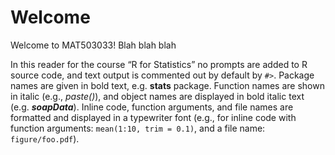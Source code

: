\pagestyle{headings}

# Welcome {.unnumbered}

Welcome to MAT503033! Blah blah blah

In this reader for the course "R for Statistics" no prompts are added to R source code, and text output is commented out by default by `#>`. Package names are given in bold text, e.g. **stats** package. Function names are shown in italic (e.g., _paste()_), and object names are displayed in bold italic text (e.g. _**soapData**_). Inline code, function arguments, and file names are formatted and displayed in a typewriter font (e.g., for inline code with function arguments: `mean(1:10, trim = 0.1)`, and a file name: `figure/foo.pdf`).
